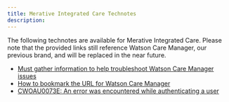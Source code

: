 ```yaml
---
title: Merative Integrated Care Technotes
description: 
---
```


<PageDescription>

The following technotes are available for Merative Integrated Care. Please note that the provided links still reference Watson Care Manager, our previous brand, and will be replaced in the near future. 

</PageDescription>

* [Must gather information to help troubleshoot Watson Care Manager issues](https://www.ibm.com/support/pages/node/745503)
* [How to bookmark the URL for Watson Care Manager](https://www.ibm.com/support/pages/node/887341)
* [CWOAU0073E: An error was encountered while authenticating a user](https://www.ibm.com/support/pages/node/1283884)
